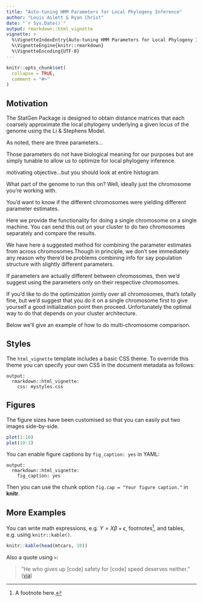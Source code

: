```yaml
---
title: "Auto-tuning HMM Parameters for Local Phylogeny Inference"
author: "Louis Aslett & Ryan Christ"
date: "`r Sys.Date()`"
output: rmarkdown::html_vignette
vignette: >
  %\VignetteIndexEntry{Auto-tuning HMM Parameters for Local Phylogeny Inference}
  %\VignetteEngine{knitr::rmarkdown}
  %\VignetteEncoding{UTF-8}
---
```


```r
knitr::opts_chunk$set(
  collapse = TRUE,
  comment = "#>"
)
```



## Motivation


The StatGen Package is designed to obtain distance matrices that each coarsely approximate the local phylogeny underlying a given locus of the genome using the Li & Stephens Model.   

As noted, there are three parameters...

Those parameters do not have biological meaning for our purposes but are simply tunable to allow us to optimize for local phylogeny inference.

motivating objective...but you should look at entire histogram

What part of the genome to run this on?  Well, ideally just the chromosome you're working with.  

You'd want to know if the different chromosomes were yielding different parameter estimates. 

Here we provide the functionality for doing a single chromosome on a single machine.  You can send this out on your cluster to do two chromosomes separately and compare the results.

We have here a suggested method for combining the parameter estimates from across chromosomes.Though in principle, we don't see immediately any reason why there'd be problems combining info for say population structure with slightly different parameters.

If parameters are actually different between chromosomes, then we'd suggest using the parameters only on their respective chromosomes.  

If you'd like to do the optimization jointly over all chromosomes, that's totally fine, but we'd suggest that you do it on a single chromosome first to give yourself a good initialization point then proceed.  Unfortunately the optimal way to do that depends on your cluster architecture.

Below we'll give an example of how to do multi-chromosome comparison.  


## Styles

The `html_vignette` template includes a basic CSS theme. To override this theme you can specify your own CSS in the document metadata as follows:

    output: 
      rmarkdown::html_vignette:
        css: mystyles.css

## Figures

The figure sizes have been customised so that you can easily put two images side-by-side. 

```r
plot(1:10)
plot(10:1)
```

You can enable figure captions by `fig_caption: yes` in YAML:

    output:
      rmarkdown::html_vignette:
        fig_caption: yes

Then you can use the chunk option `fig.cap = "Your figure caption."` in **knitr**.

## More Examples

You can write math expressions, e.g. $Y = X\beta + \epsilon$, footnotes^[A footnote here.], and tables, e.g. using `knitr::kable()`.

```r
knitr::kable(head(mtcars, 10))
```

Also a quote using `>`:

> "He who gives up [code] safety for [code] speed deserves neither."
([via](https://twitter.com/hadleywickham/status/504368538874703872))
